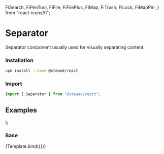   FiSearch,
  FiPenTool,
  FiFile,
  FiFilePlus,
  FiMap,
  FiTrash,
  FiLock,
  FiMapPin,
} from "react-icons/fi";

<Meta title="Components/Separator" component={Separator} />

# Separator

Separator component usually used for visually separating content.

### Installation

```bash
npm install --save @stewed/react
```

### Import

```js
import { Separator } from "@stewed/react";
```

## Examples

  <Theme>
    <Separator {...args} />
  </Theme>
);

### Base

<Canvas>
  <Story
    name="Base"
    args={{
      skin: "secondary",
    }}>
    {Template.bind({})}
  </Story>
</Canvas>

<ArgsTable of={Separator} />
